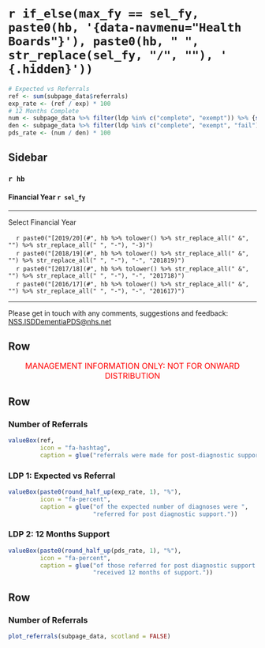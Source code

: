 `r if_else(max_fy == sel_fy, paste0(hb, '{data-navmenu="Health Boards"}'), paste0(hb, " ", str_replace(sel_fy, "/", ""), ' {.hidden}'))`
=================================================

```r
# Expected vs Referrals
ref <- sum(subpage_data$referrals)
exp_rate <- (ref / exp) * 100
# 12 Months Complete
num <- subpage_data %>% filter(ldp %in% c("complete", "exempt")) %>% {sum(.$referrals)}
den <- subpage_data %>% filter(ldp %in% c("complete", "exempt", "fail")) %>% {sum(.$referrals)}
pds_rate <- (num / den) * 100
```

Sidebar {.sidebar}
-----------------------------------------------------------------------

### `r hb`
#### Financial Year `r sel_fy`

***

Select Financial Year

<!-- For some reason need '-2' on end of 1819 links - check why this is -->
|     `r paste0("[2019/20](#", hb %>% tolower() %>% str_replace_all(" &", "") %>% str_replace_all(" ", "-"), "-3)")`
|     `r paste0("[2018/19](#", hb %>% tolower() %>% str_replace_all(" &", "") %>% str_replace_all(" ", "-"), "-", "201819)")`
|     `r paste0("[2017/18](#", hb %>% tolower() %>% str_replace_all(" &", "") %>% str_replace_all(" ", "-"), "-", "201718)")`
|     `r paste0("[2016/17](#", hb %>% tolower() %>% str_replace_all(" &", "") %>% str_replace_all(" ", "-"), "-", "201617)")`

***

<!-- Reword this and try and force to bottom of sidebar -->
Please get in touch with any comments, suggestions and feedback: [NSS.ISDDementiaPDS@nhs.net](mailto:NSS.ISDDementiaPDS@nhs.net)


Row {data-height=30}
-----------------------------------------------------------------------

<!-- Management Information tagline -->
<font size="3"> 
<center> 
<span style="color:red"> 
MANAGEMENT INFORMATION ONLY: NOT FOR ONWARD DISTRIBUTION 
</span> </center> </font> 


Row
----------------------------------------------------------------------

### Number of Referrals

```r
valueBox(ref, 
         icon = "fa-hashtag",
         caption = glue("referrals were made for post-diagnostic support."))
```

### LDP 1: Expected vs Referral

```r
valueBox(paste0(round_half_up(exp_rate, 1), "%"), 
         icon = "fa-percent",
         caption = glue("of the expected number of diagnoses were ",
                        "referred for post diagnostic support."))
```

### LDP 2: 12 Months Support

```r
valueBox(paste0(round_half_up(pds_rate, 1), "%"), 
         icon = "fa-percent",
         caption = glue("of those referred for post diagnostic support ",
                        "received 12 months of support."))
```


Row {data-height=500}
----------------------------------------------------------------------

### Number of Referrals {data-width=800}

```r

plot_referrals(subpage_data, scotland = FALSE)

```

